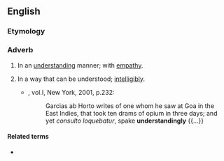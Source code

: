 ==English==

===Etymology===
{{suffix|en|understanding|ly}}

===Adverb===
{{en-adv}}

# In an [[understanding]] manner; with [[empathy]].
# {{lb|en|obsolete}} In a way that can be understood; [[intelligibly]].
#* {{RQ:RBrtn AntmyMlncly}}, vol.I, New York, 2001, p.232:
#*: Garcias ab Horto writes of one whom he saw at Goa in the East Indies, that took ten drams of opium in three days; and yet ''consulto loquebatur'', spake '''understandingly''' {{...}}

====Related terms====
* {{l|en|understandably}}